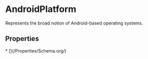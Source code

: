# AndroidPlatform

Represents the broad notion of Android-based operating systems.

## Properties

<Grid>
* [](/Properties/Schema.org/)

</Grid>

